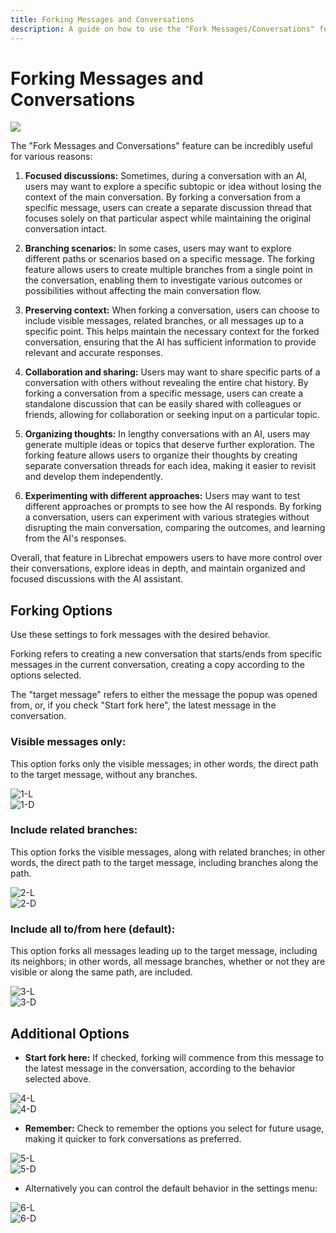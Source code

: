 ```yaml
---
title: Forking Messages and Conversations
description: A guide on how to use the "Fork Messages/Conversations" feature in our app to create new conversations from specific messages with desired behavior.
---
```



# Forking Messages and Conversations

<Image
src="https://github.com/danny-avila/MyLinks/assets/32828263/5187e8e2-b1c1-4954-979c-9c3b8cfabe9e"
width={1024}
height={512}
/>

The "Fork Messages and Conversations" feature can be incredibly useful for various reasons:

1. **Focused discussions:** Sometimes, during a conversation with an AI, users may want to explore a specific subtopic or idea without losing the context of the main conversation. By forking a conversation from a specific message, users can create a separate discussion thread that focuses solely on that particular aspect while maintaining the original conversation intact.

2. **Branching scenarios:** In some cases, users may want to explore different paths or scenarios based on a specific message. The forking feature allows users to create multiple branches from a single point in the conversation, enabling them to investigate various outcomes or possibilities without affecting the main conversation flow.

3. **Preserving context:** When forking a conversation, users can choose to include visible messages, related branches, or all messages up to a specific point. This helps maintain the necessary context for the forked conversation, ensuring that the AI has sufficient information to provide relevant and accurate responses.

4. **Collaboration and sharing:** Users may want to share specific parts of a conversation with others without revealing the entire chat history. By forking a conversation from a specific message, users can create a standalone discussion that can be easily shared with colleagues or friends, allowing for collaboration or seeking input on a particular topic.

5. **Organizing thoughts:** In lengthy conversations with an AI, users may generate multiple ideas or topics that deserve further exploration. The forking feature allows users to organize their thoughts by creating separate conversation threads for each idea, making it easier to revisit and develop them independently.

6. **Experimenting with different approaches:** Users may want to test different approaches or prompts to see how the AI responds. By forking a conversation, users can experiment with various strategies without disrupting the main conversation, comparing the outcomes, and learning from the AI's responses.

Overall, that feature in Librechat empowers users to have more control over their conversations, explore ideas in depth, and maintain organized and focused discussions with the AI assistant.

## Forking Options

Use these settings to fork messages with the desired behavior.

Forking refers to creating a new conversation that starts/ends from specific messages in the current conversation, creating a copy according to the options selected.

The "target message" refers to either the message the popup was opened from, or, if you check "Start fork here", the latest message in the conversation.


### Visible messages only: 
This option forks only the visible messages; in other words, the direct path to the target message, without any branches.

<div style={{padding: "20px", display: "flex", justifyContent: "center", alignItems: "center", flexDirection: "column"}}>
  <div className="image-light-theme">
    <img src="https://github.com/danny-avila/MyLinks/assets/32828263/873bdba1-de1f-4b84-a996-b2dbfc866d55" alt="1-L" style={{borderRadius: "10px"}} />
  </div>

  <div className="image-dark-theme">
    <img src="https://github.com/danny-avila/MyLinks/assets/32828263/0ed6ea88-5840-4dda-8f8b-305a4c34a050" alt="1-D" style={{borderRadius: "10px"}} />
  </div>
</div>


### Include related branches:
This option forks the visible messages, along with related branches; in other words, the direct path to the target message, including branches along the path.

<div style={{padding: "20px", display: "flex", justifyContent: "center", alignItems: "center", flexDirection: "column"}}>
  <div className="image-light-theme">
    <img src="https://github.com/danny-avila/MyLinks/assets/32828263/e633f701-acf5-4878-bdd1-29abacb3e3e7" alt="2-L" style={{borderRadius: "10px"}} />
  </div>

  <div className="image-dark-theme">
    <img src="https://github.com/danny-avila/MyLinks/assets/32828263/0c297451-990b-4ab2-9ff2-bc3958ab7129" alt="2-D" style={{borderRadius: "10px"}} />
  </div>
</div>

### Include all to/from here (default):
This option forks all messages leading up to the target message, including its neighbors; in other words, all message branches, whether or not they are visible or along the same path, are included.

<div style={{padding: "20px", display: "flex", justifyContent: "center", alignItems: "center", flexDirection: "column"}}>
  <div className="image-light-theme">
    <img src="https://github.com/danny-avila/MyLinks/assets/32828263/d19b427b-e018-41e6-ab1a-6306a94be26b" alt="3-L" style={{borderRadius: "10px"}} />
  </div>

  <div className="image-dark-theme">
    <img src="https://github.com/danny-avila/MyLinks/assets/32828263/ae3e5086-7b8f-417f-8b6e-073776536a49" alt="3-D" style={{borderRadius: "10px"}} />
  </div>
</div>

## Additional Options

- **Start fork here:** If checked, forking will commence from this message to the latest message in the conversation, according to the behavior selected above.

<div style={{padding: "20px", display: "flex", justifyContent: "center", alignItems: "center", flexDirection: "column"}}>
  <div className="image-light-theme">
    <img src="https://github.com/danny-avila/MyLinks/assets/32828263/801e50e4-749a-42f3-83bd-a3fc06c6e189" alt="4-L" style={{borderRadius: "10px"}} />
  </div>

  <div className="image-dark-theme">
    <img src="https://github.com/danny-avila/MyLinks/assets/32828263/bb2f2e39-091e-4b5b-926d-bf36c7a65079" alt="4-D" style={{borderRadius: "10px"}} />
  </div>
</div>

- **Remember:** Check to remember the options you select for future usage, making it quicker to fork conversations as preferred.

<div style={{padding: "20px", display: "flex", justifyContent: "center", alignItems: "center", flexDirection: "column"}}>
  <div className="image-light-theme">
    <img src="https://github.com/danny-avila/MyLinks/assets/32828263/9a9f61db-c3ec-4139-8f3a-e25557d95066" alt="5-L" style={{borderRadius: "10px"}} />
  </div>

  <div className="image-dark-theme">
    <img src="https://github.com/danny-avila/MyLinks/assets/32828263/a567965f-881e-423b-9eec-e3004643a560" alt="5-D" style={{borderRadius: "10px"}} />
  </div>
</div>

- Alternatively you can control the default behavior in the settings menu:

<div style={{padding: "20px", display: "flex", justifyContent: "center", alignItems: "center", flexDirection: "column"}}>
  <div className="image-light-theme">
    <img src="https://github.com/danny-avila/MyLinks/assets/32828263/c85fabb7-7d92-4e63-9190-ac3f4470b505" alt="6-L" />
  </div>

  <div className="image-dark-theme">
    <img src="https://github.com/danny-avila/MyLinks/assets/32828263/2ba9dfc0-8b21-4297-bf67-9bf6b2ff0aa2" alt="6-D" />
  </div>
</div>